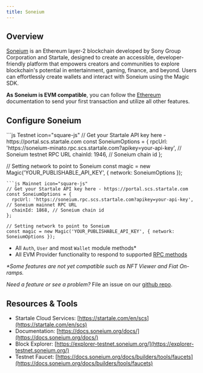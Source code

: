 ---
title: Soneium
---

## Overview

[Soneium](https://soneium.org/en/) is an Ethereum layer-2 blockchain developed by Sony Group Corporation and Startale, designed to create an accessible, developer-friendly platform that empowers creators and communities to explore blockchain's potential in entertainment, gaming, finance, and beyond. Users can effortlessly create wallets and interact with Soneium using the Magic SDK.

**As Soneium is EVM compatible**, you can follow the [Ethereum](/embedded-wallets/blockchains/ethereum/javascript) documentation to send your first transaction and utilize all other features.

## Configure Soneium

<CodeGroup>
```js Testnet icon="square-js"
// Get your Startale API key here - https://portal.scs.startale.com
const SoneiumOptions = {
  rpcUrl: 'https://soneium-minato.rpc.scs.startale.com?apikey=your-api-key', // Soneium testnet RPC URL
  chainId: 1946, // Soneium chain id
};

// Setting network to point to Soneium
const magic = new Magic('YOUR_PUBLISHABLE_API_KEY', { network: SoneiumOptions });
```
```js Mainnet icon="square-js"
// Get your Startale API key here - https://portal.scs.startale.com
const SoneiumOptions = {
  rpcUrl: 'https://soneium.rpc.scs.startale.com?apikey=your-api-key', // Soneium mainnet RPC URL
  chainId: 1868, // Soneium chain id
};

// Setting network to point to Soneium
const magic = new Magic('YOUR_PUBLISHABLE_API_KEY', { network: SoneiumOptions });
```
</CodeGroup>

- All `Auth`, `User` and most `Wallet` module methods\*
- All EVM Provider functionality to respond to supported [RPC methods](/embedded-wallets/sdk/client-side/javascript#evm-rpc-methods)

_\*Some features are not yet compatible such as NFT Viewer and Fiat On-ramps._

_Need a feature or see a problem?_ File an issue on our [github repo](https://github.com/magiclabs/magic-js).

## Resources & Tools

- Startale Cloud Services: [https://startale.com/en/scs](https://startale.com/en/scs)
- Documentation: [https://docs.soneium.org/docs/](https://docs.soneium.org/docs/)
- Block Explorer: [https://explorer-testnet.soneium.org/](https://explorer-testnet.soneium.org/)
- Testnet Faucet: [https://docs.soneium.org/docs/builders/tools/faucets](https://docs.soneium.org/docs/builders/tools/faucets)
